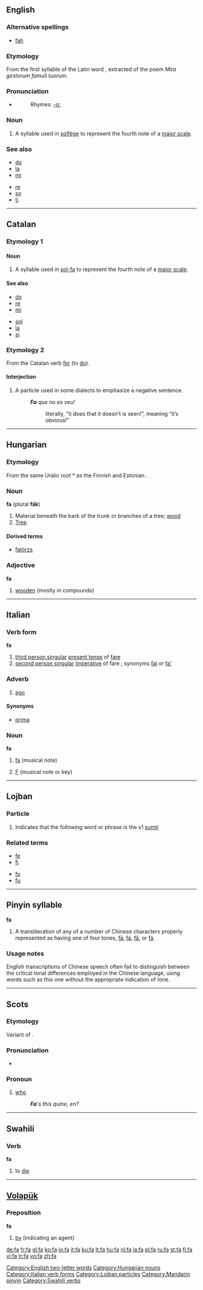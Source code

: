 {{rfc|Pinyin syllable as level 2 header}}
{{see|Appendix:Variations of "fa"}}
==English==

===Alternative spellings===
*[[fah]]

===Etymology===
From the first syllable of the Latin word {{term|famuli}}, extracted of the poem ''Mira gestorum famuli tuorum''.

===Pronunciation===
*{{IPA|/fɑ/}}
*:Rhymes: [[Rhymes:English:-ɑː|-ɑː]]

===Noun===
{{en-noun|-}}

# {{music}} A syllable used in [[solfège]] to represent the fourth note of a [[major scale]].

===See also===
{{top}}
*[[do]]
*[[la]]
*[[mi]]
{{mid}}
*[[re]]
*[[so]]
*[[ti]]
{{bottom}}

----

==Catalan==

===Etymology 1===

====Noun====
{{infl|ca|noun}}

# {{music}} A syllable used in [[sol-fa]] to represent the fourth note of a [[major scale]].

====See also====
{{top}}
*[[do]]
*[[re]]
*[[mi]]
{{mid}}
*[[sol]]
*[[la]]
*[[si]]
{{bottom}}

===Etymology 2===
From the Catalan verb [[fer]] (to [[do]]).

====Interjection====
{{infl|ca|interjection}}

# {{dialectal|lang=ca}} A particle used in some dialects to emphasize a negative sentence.
#: '''''Fa''' que no es veu!''
#:: literally, “it does that it doesn’t is seen!”, meaning “it’s obvious!”

----

==Hungarian==

===Etymology===
From the same Uralic root *{{term||puwe}} as the Finnish and Estonian {{term|puu}}.

===Noun===
'''fa''' (plural '''fák''')

# Material beneath the bark of the trunk or branches of a tree; [[wood]]
# [[tree|Tree]].

====Derived terms====
*[[fatörzs]]

===Adjective===
'''fa'''

# [[wooden]] (mostly in compounds)

----

==Italian==

===Verb form===
'''fa'''

# [[third person singular]] [[present tense]] of [[fare#Italian|fare]]
# [[second person singular]] [[imperative]] of fare ; synonyms [[fai]] or [[fa']]

===Adverb===
{{infl|it|adverb}}

# [[ago]]

====Synonyms====
*[[prima]]

===Noun===
{{wikipedia|Fa (nota}|lang=it}}
'''fa''' {{m|inv}}

#{{music|lang=it}} [[#English|fa]] (musical note)
# [[F]] (musical note or key)
----

==Lojban==

===Particle===
{{infl|jbo|particle|cmavo}}

# Indicates that the following word or phrase is the x1 [[sumti]]

===Related terms===
{{top}}
*[[fe]]
*[[fi]]
{{mid}}
*[[fo]]
*[[fu]]
{{bottom}}

----

==Pinyin syllable==
'''fa'''

# A transliteration of any of a number of Chinese characters properly represented as having one of four tones, [[fā]], [[fá]], [[fǎ]], or [[fà]].

===Usage notes===
English transcriptions of Chinese speech often fail to distinguish between the critical tonal differences employed in the Chinese language, using words such as this one without the appropriate indication of tone.

----

==Scots==

===Etymology===
Variant of {{E.|sco}} {{term|who}}.

===Pronunciation===
*{{IPA|/fa/}}

===Pronoun===
{{sco-pron}}

# {{Doric dialect}} [[who]]
#: '''''Fa''''s this quine, en?''

----

==Swahili==

===Verb===
'''fa'''

# to [[die]]

----

==[[Volapük]]==

===Preposition===
'''fa'''

# [[by]] (indicating an agent)

[[Category:English two-letter words]]
[[Category:Hungarian nouns]]
[[Category:Italian verb forms]]
[[Category:Lojban particles]]
[[Category:Mandarin pinyin]]
[[Category:Swahili verbs]]

[[de:fa]]
[[fr:fa]]
[[gl:fa]]
[[ko:fa]]
[[io:fa]]
[[it:fa]]
[[ku:fa]]
[[lt:fa]]
[[hu:fa]]
[[nl:fa]]
[[ja:fa]]
[[pl:fa]]
[[ru:fa]]
[[st:fa]]
[[fi:fa]]
[[vi:fa]]
[[tr:fa]]
[[vo:fa]]
[[zh:fa]]